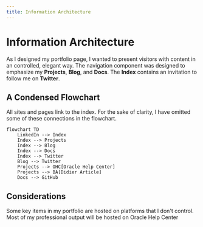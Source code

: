 ```yaml
---
title: Information Architecture
---
```



# Information Architecture

As I designed my portfolio page, I wanted to present visitors with content in an controlled, elegant way. The navigation component was designed to emphasize my **Projects**, **Blog**, and **Docs**. The **Index** contains an invitation to follow me on **Twitter**.


## A Condensed Flowchart

<Callout>
All sites and pages link to the index. For the sake of clarity, I have omitted some of these connections in the flowchart.
</Callout>


```mermaid
flowchart TD
    LinkedIn --> Index
    Index --> Projects
    Index --> Blog
    Index --> Docs
    Index --> Twitter
    Blog --> Twitter
    Projects --> OHC[Oracle Help Center]
    Projects --> BA[Didier Article]
    Docs --> GitHub
```

## Considerations

Some key items in my portfolio are hosted on platforms that I don't control. Most of my professional output will be hosted on Oracle Help Center